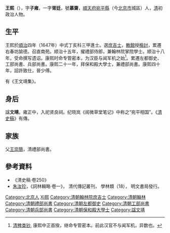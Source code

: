 {{Otheruses|other=名为王熙的其他人物|王熙}}
{{Otheruses|other=名为王子雍的其他人物|王子雍}}
{{明清人物信息框
|姓名 = 王熙
|原名 =
|圖片名稱= 
|圖片大小 = 
|圖片說明 = 
|最高職務 = 光祿大夫少傅兼太子太傅禮部尚書保和殿大學士
|屆數 = 
|國家 = 大清
|前任 = 
|繼任 = 
|爵位 = 
|籍貫 = [[京师|京师]][[顺天府|顺天府]][[宛平县|宛平县]]
|族裔 = 漢族
|旗籍 = 
|字號 = 子雍、胥廷
|諡號 = 文靖
|出生日期 = 明[[崇祯|崇祯]]一年（1628年）
|出生地點 = [[京师|京师]][[顺天府|顺天府]][[宛平县|宛平县]]
|逝世日期 = 清[[康熙|康熙]]四十二年（1703年）
|逝世地點 = [[京师|京师]]
|配偶 =
|親屬 = [[王崇簡|王崇簡]]（父）<br />王克善、王克善、王克昌（子）<br />[[王景曾|王景曾]]、王纘曾（孫）
|出身 = 順治四年丁亥科[[同進士出身|同進士出身]]
|經歷 = 內翰林國史院庶吉士<br />內翰林國史院檢討<br />左春坊左中允<br />司經局洗馬<br />右諭德<br />左庶子<br />弘文院侍講學士<br />翰林院掌院學士<br />禮部右侍郎加尚書衔<br />都察院左都御史<br />工部尚書<br />兵部尚書<br />保和殿大學士<br />
|著作 =
* 《王文靖集 24卷》
}}

'''王熙'''（{{bd|1628年||1703年|catIdx=W王}}），字'''子雍'''，一字'''胥廷'''，號'''慕齋'''，[[順天府|順天府]][[宛平縣|宛平縣]]（今[[北京市|北京市]]城區）人，[[清|清]]初政治人物。

== 生平 ==
王熙於[[順治|順治]]四年（1647年）中式丁亥科三甲進士。選[[庶吉士|庶吉士]]，[[散館|散館]]授[[檢討|檢討]]，累遷右春坊諭德。召直南苑。顺治十五年，擢禮部侍郎，兼翰林院掌院學士。顺治十八年，受命撰写遗诏。康熙时命专管密本，为汉臣与闻军机之始<ref>[[清稗类钞|清稗类钞]], 康熙中正首揆，继命专管密本。前此汉官不与闻军机，异数也。</ref>。累遷左都御史、工部尚書、兵部尚書。康熙二十一年，拜保和殿大學士，兼禮部尚書。康熙四十年，詔許致仕，晉少傅。

有《王文靖集》。

== 身后 ==
諡'''文靖'''。雍正中，入祀贤良祠。纪晓岚《阅微草堂笔记》中称之“宛平相国”。《[[清史稿|清史稿]]》有傳。

== 家族 ==
父[[王崇簡|王崇簡]]，清禮部尚書。

==參考資料==
*《清史稿·卷250》
*[[朱汝珍|朱汝珍]]，《詞林輯略·卷一》， 清代傳記叢刊， 學林類（18）， 明文書局發行。

{{清朝人物小作品}}
{{順治四年丁亥科殿試金榜}}
{{清朝入祀賢良祠}}

{{Authority control}}

{{DEFAULTSORT:Wang王}}
[[Category:北京人|Category:北京人]]
[[Category:王姓|Xi熙]]
[[Category:清朝翰林院庶吉士|Category:清朝翰林院庶吉士]]
[[Category:清朝翰林|Category:清朝翰林]]
[[Category:清朝禮部尚書|Category:清朝禮部尚書]]
[[Category:清朝左都御史|Category:清朝左都御史]]
[[Category:清朝工部尚書|Category:清朝工部尚書]]
[[Category:清朝兵部尚書|Category:清朝兵部尚書]]
[[Category:清朝保和殿大學士|Category:清朝保和殿大學士]]
[[Category:諡文靖|Category:諡文靖]]